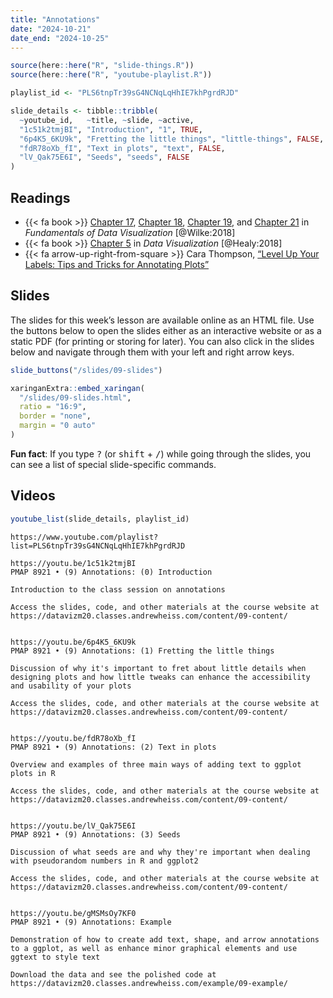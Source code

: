```yaml
---
title: "Annotations"
date: "2024-10-21"
date_end: "2024-10-25"
---
```


```r
source(here::here("R", "slide-things.R"))
source(here::here("R", "youtube-playlist.R"))

playlist_id <- "PLS6tnpTr39sG4NCNqLqHhIE7khPgrdRJD"

slide_details <- tibble::tribble(
  ~youtube_id,   ~title, ~slide, ~active,
  "1c51k2tmjBI", "Introduction", "1", TRUE,
  "6p4K5_6KU9k", "Fretting the little things", "little-things", FALSE,
  "fdR78oXb_fI", "Text in plots", "text", FALSE,
  "lV_Qak75E6I", "Seeds", "seeds", FALSE
)
```

## Readings

- {{< fa book >}} [Chapter 17](https://clauswilke.com/dataviz/redundant-coding.html), [Chapter 18](https://clauswilke.com/dataviz/multi-panel-figures.html), [Chapter 19](https://clauswilke.com/dataviz/figure-titles-captions.html), and [Chapter 21](https://clauswilke.com/dataviz/small-axis-labels.html) in *Fundamentals of Data Visualization* [@Wilke:2018]
- {{< fa book >}} [Chapter 5](http://socviz.co/workgeoms.html) in *Data Visualization* [@Healy:2018]
- {{< fa arrow-up-right-from-square >}} Cara Thompson, ["Level Up Your Labels: Tips and Tricks for Annotating Plots"](https://www.cararthompson.com/talks/user2022)


## Slides

The slides for this week's lesson are available online as an HTML file. Use the buttons below to open the slides either as an interactive website or as a static PDF (for printing or storing for later). You can also click in the slides below and navigate through them with your left and right arrow keys.

```r
slide_buttons("/slides/09-slides")

xaringanExtra::embed_xaringan(
  "/slides/09-slides.html",
  ratio = "16:9",
  border = "none",
  margin = "0 auto"
)
```

:::{.callout-tip}
**Fun fact**: If you type <kbd>?</kbd> (or <kbd>shift</kbd> + <kbd>/</kbd>) while going through the slides, you can see a list of special slide-specific commands.
:::


## Videos

```r
youtube_list(slide_details, playlist_id)
```


```cat
https://www.youtube.com/playlist?list=PLS6tnpTr39sG4NCNqLqHhIE7khPgrdRJD

https://youtu.be/1c51k2tmjBI
PMAP 8921 • (9) Annotations: (0) Introduction

Introduction to the class session on annotations

Access the slides, code, and other materials at the course website at https://datavizm20.classes.andrewheiss.com/content/09-content/


https://youtu.be/6p4K5_6KU9k
PMAP 8921 • (9) Annotations: (1) Fretting the little things

Discussion of why it's important to fret about little details when designing plots and how little tweaks can enhance the accessibility and usability of your plots

Access the slides, code, and other materials at the course website at https://datavizm20.classes.andrewheiss.com/content/09-content/


https://youtu.be/fdR78oXb_fI
PMAP 8921 • (9) Annotations: (2) Text in plots

Overview and examples of three main ways of adding text to ggplot plots in R

Access the slides, code, and other materials at the course website at https://datavizm20.classes.andrewheiss.com/content/09-content/
  

https://youtu.be/lV_Qak75E6I
PMAP 8921 • (9) Annotations: (3) Seeds

Discussion of what seeds are and why they're important when dealing with pseudorandom numbers in R and ggplot2

Access the slides, code, and other materials at the course website at https://datavizm20.classes.andrewheiss.com/content/09-content/


https://youtu.be/gMSMsOy7KF0
PMAP 8921 • (9) Annotations: Example

Demonstration of how to create add text, shape, and arrow annotations to a ggplot, as well as enhance minor graphical elements and use ggtext to style text

Download the data and see the polished code at https://datavizm20.classes.andrewheiss.com/example/09-example/

```
